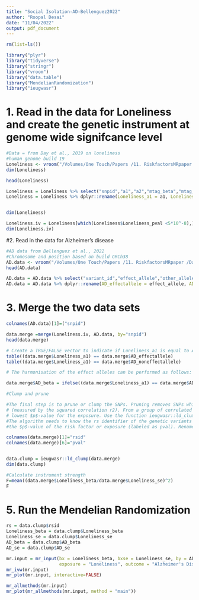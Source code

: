 ```yaml
---
title: "Social Isolation-AD-Bellenguez2022"
author: "Roopal Desai"
date: "11/04/2022"
output: pdf_document
---
```

```r
rm(list=ls())
```


```r
library("plyr") 
library("tidyverse")
library("stringr") 
library("vroom") 
library("data.table") 
library("MendelianRandomization") 
library("ieugwasr")
```

# 1. Read in the data for Loneliness and create the genetic instrument at genome wide signifcance level 

```r
#Data = from Day et al., 2019 on loneliness 
#human genome build 19
Loneliness <- vroom("/Volumes/One Touch/Papers /11. RiskfactorsMRpaper /Data/Social Isolation/LonelienssDay etal2018/MTAG_results.txt")
dim(Loneliness)
```


```r
head(Loneliness)
```

```r
Loneliness = Loneliness %>% select("snpid","a1","a2","mtag_beta","mtag_se","mtag_pval")
Loneliness = Loneliness %>% dplyr::rename(Loneliness_a1 = a1, Loneliness_a2 = a2, Loneliness_beta = mtag_beta, Loneliness_se = mtag_se, Loneliness_pval = mtag_pval)


dim(Loneliness)
```


```r
Loneliness.iv = Loneliness[which(Loneliness$Loneliness_pval <5*10^-8),]
dim(Loneliness.iv)
```


#2. Read in the data for Alzheimer's disease 

```r
#AD data from Bellenguez et al., 2022 
#Chromosome and position based on build GRCh38
AD.data <- vroom("/Volumes/One Touch/Papers /11. RiskfactorsMRpaper /Data/Alzheimer's Disease/Bellenguez 2022/GCST90027158_buildGRCh38.tsv")
head(AD.data)
```


```r
AD.data = AD.data %>% select("variant_id","effect_allele","other_allele","beta","standard_error","p_value")
AD.data = AD.data %>% dplyr::rename(AD_effectallele = effect_allele, AD_noneffectallele = other_allele, AD_beta_not_aligned = beta, AD_se = standard_error, AD_pval = p_value)
```

# 3. Merge the two data sets 

```r

colnames(AD.data)[1]=("snpid")

data.merge =merge(Loneliness.iv, AD.data, by="snpid") 
head(data.merge)
```

```r

# Create a TRUE/FALSE vector to indicate if Loneliness_a1 is equal to AD_effectallele. 
table((data.merge$Loneliness_a1) == data.merge$AD_effectallele)
table((data.merge$Loneliness_a1) == data.merge$AD_noneffectallele)
```


```r
# The harmonisation of the effect alleles can be performed as follows: 

data.merge$AD_beta = ifelse((data.merge$Loneliness_a1) == data.merge$AD_effectallele,                                        data.merge$AD_beta_not_aligned,-1*data.merge$AD_beta_not_aligned)
```

```r

#Clump and prune

#The final step is to prune or clump the SNPs. Pruning removes SNPs which are correlated 
# (measured by the squared correlation r2). From a group of correlated SNPs it retains the one with the 
# lowest $p$-value for the exposure. Use the function ieugwasr::ld_clump to prune the data. 
#The algorithm needs to know the rs identifier of the genetic variants (labeled as rsid) and 
#the $p$-value of the risk factor or exposure (labeled as pval). Rename the following columns accordingly:

colnames(data.merge)[1]="rsid"
colnames(data.merge)[6]="pval"


data.clump = ieugwasr::ld_clump(data.merge)
dim(data.clump)
```
```r
#Calculate instrument strength
F=mean((data.merge$Loneliness_beta/data.merge$Loneliness_se)^2)
F
```

# 5. Run the Mendelian Randomization 

```r
rs = data.clump$rsid
Loneliness_beta = data.clump$Loneliness_beta
Loneliness_se = data.clump$Loneliness_se
AD_beta = data.clump$AD_beta
AD_se = data.clump$AD_se

mr.input = mr_input(bx = Loneliness_beta, bxse = Loneliness_se, by = AD_beta, byse = AD_se,
                    exposure = "Loneliness", outcome = "Alzheimer's Disease", snps = rs)
mr_ivw(mr.input)
mr_plot(mr.input, interactive=FALSE)

```

```r
mr_allmethods(mr.input)
mr_plot(mr_allmethods(mr.input, method = "main"))
```





